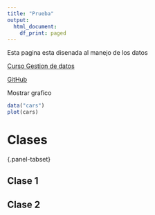 ---
title: "Prueba"
output:
  html_document:
    df_print: paged
---

Esta pagina esta disenada al manejo de los datos


[Curso Gestion de datos](https://www.hnbiology.org/gestion-de-datos)

[GitHub](https://www.github.com/)


Mostrar grafico



```{r}
data("cars")
plot(cars)

```



# Clases 

{.panel-tabset}

## Clase 1 

## Clase 2


